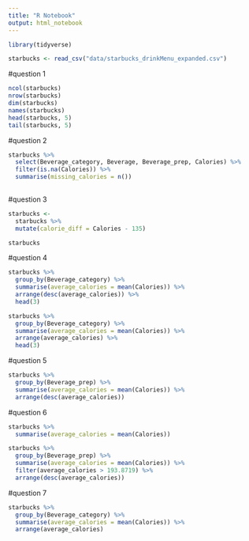 ```yaml
---
title: "R Notebook"
output: html_notebook
---
```



```r
library(tidyverse)
```


```r
starbucks <- read_csv("data/starbucks_drinkMenu_expanded.csv")
```

#question 1

```r
ncol(starbucks)
nrow(starbucks)
dim(starbucks)
names(starbucks)
head(starbucks, 5)
tail(starbucks, 5)
```

#question 2

```r
starbucks %>% 
  select(Beverage_category, Beverage, Beverage_prep, Calories) %>% 
  filter(is.na(Calories)) %>% 
  summarise(missing_calories = n())
  
```

#question 3


```r
starbucks <- 
  starbucks %>% 
  mutate(calorie_diff = Calories - 135)

starbucks
```
#question 4

```r
starbucks %>% 
  group_by(Beverage_category) %>% 
  summarise(average_calories = mean(Calories)) %>% 
  arrange(desc(average_calories)) %>% 
  head(3) 

starbucks %>% 
  group_by(Beverage_category) %>% 
  summarise(average_calories = mean(Calories)) %>% 
  arrange(average_calories) %>% 
  head(3) 

```

#question 5

```r
starbucks %>% 
  group_by(Beverage_prep) %>% 
  summarise(average_calories = mean(Calories)) %>% 
  arrange(desc(average_calories))
```


#question 6

```r
starbucks %>% 
  summarise(average_calories = mean(Calories))
```


```r
starbucks %>% 
  group_by(Beverage_prep) %>% 
  summarise(average_calories = mean(Calories)) %>% 
  filter(average_calories > 193.8719) %>% 
  arrange(desc(average_calories))
```

#question 7

```r
starbucks %>% 
  group_by(Beverage_category) %>% 
  summarise(average_calories = mean(Calories)) %>% 
  arrange(average_calories)
```
































